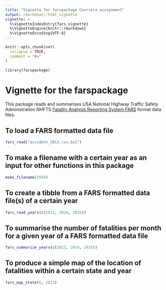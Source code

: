 ```yaml
---
title: "Vignette for farspackage Coursera assignment"
output: rmarkdown::html_vignette
vignette: >
  %\VignetteIndexEntry{fars_vignette}
  %\VignetteEngine{knitr::rmarkdown}
  %\VignetteEncoding{UTF-8}
---
```


```r
knitr::opts_chunk$set(
  collapse = TRUE,
  comment = "#>"
)
```

```r
library(farspackage)
```

# Vignette for the farspackage

This package reads and summarises USA National Highway Traffic Safety Administration NHFTS [Fatality Analysis Reporting System FARS](https://www.nhtsa.gov/research-data/fatality-analysis-reporting-system-fars) format data files.

## To load a FARS formatted data file

```r
fars_read("accident_2013.csv.bz2")
```

## To make a filename with a certain year as an input for other functions in this package

```r
make_filename(2020)
```

## To create a tibble from a FARS formatted data file(s) of a certain year

```r
fars_read_years(c(2013, 2014, 2015))
```

## To summarise the number of fatalities per month for a given year of a FARS formatted data file

```r
fars_summarize_years(c(2013, 2014, 2015))
```

## To produce a simple map of the location of fatalities within a certain state and year

```r
fars_map_state(6, 2013)
```

